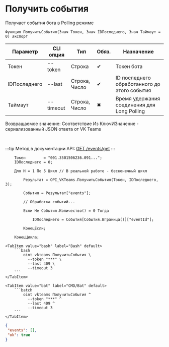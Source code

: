 ﻿---
sidebar_position: 2
---


# Получить события
 Получает события бота в Polling режиме



`Функция ПолучитьСобытия(Знач Токен, Знач IDПоследнего, Знач Таймаут = 0) Экспорт`

  | Параметр | CLI опция | Тип | Обяз. | Назначение |
  |-|-|-|-|-|
  | Токен | --token | Строка | &#x2714; | Токен бота |
  | IDПоследнего | --last | Строка, Число | &#x2714; | ID последнего обработанного до этого события |
  | Таймаут | --timeout | Строка, Число | &#x2716; | Время удержания соединения для Long Polling |

  
  Возвращаемое значение:   Соответствие Из КлючИЗначение - сериализованный JSON ответа от VK Teams

<br/>

:::tip
Метод в документации API: [GET /events/get](https://teams.vk.com/botapi/#/events/get_events_get)
:::
<br/>



```bsl title="Пример использования для 1С:Предприятие/OneScript"
    Токен        = "001.3501506236.091...";
    IDПоследнего = 0;

    Для Н = 1 По 5 Цикл // В реальной работе - бесконечный цикл

        Результат = OPI_VKTeams.ПолучитьСобытия(Токен, IDПоследнего, 3);

        События = Результат["events"];

        // Обработка событий...

        Если Не События.Количество() = 0 Тогда

            IDПоследнего = События[События.ВГраница()]["eventId"];

        КонецЕсли;

    КонецЦикла;
```
    

 <Tabs>
  
    <TabItem value="bash" label="Bash" default>
        ```bash
            oint vkteams ПолучитьСобытия \
              --token "***" \
              --last 409 \
              --timeout 3
        ```
    </TabItem>
  
    <TabItem value="bat" label="CMD/Bat" default>
        ```batch
            oint vkteams ПолучитьСобытия ^
              --token "***" ^
              --last 409 ^
              --timeout 3
        ```
    </TabItem>
</Tabs>


```json title="Результат"
{
 "events": [],
 "ok": true
}
```
